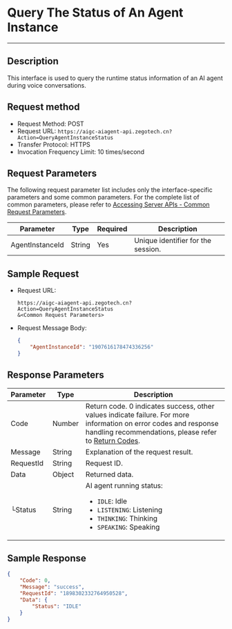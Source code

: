 # Query The Status of An Agent Instance

---

## Description

This interface is used to query the runtime status information of an AI agent during voice conversations.

## Request method

- Request Method: POST
- Request URL: `https://aigc-aiagent-api.zegotech.cn?Action=QueryAgentInstanceStatus`
- Transfer Protocol: HTTPS
- Invocation Frequency Limit: 10 times/second
## Request Parameters

The following request parameter list includes only the interface-specific parameters and some common parameters. For the complete list of common parameters, please refer to [Accessing Server APIs - Common Request Parameters](./../Accessing%20Server%20APIs.mdx).

| Parameter         | Type     | Required | Description               |
|-------------------|----------|----------|---------------------------|
| AgentInstanceId   | String   | Yes      | Unique identifier for the session. |

## Sample Request

- Request URL:

    ```https
    https://aigc-aiagent-api.zegotech.cn?Action=QueryAgentInstanceStatus
    &<Common Request Parameters>
    ```

- Request Message Body:

    ```json
    {
        "AgentInstanceId": "1907616178474336256"
    }
    ```
## Response Parameters

| Parameter | Type | Description |
|-----------|------|-------------|
| Code | Number | Return code. 0 indicates success, other values indicate failure. For more information on error codes and response handling recommendations, please refer to [Return Codes](./../Return%20codes.mdx). |
| Message | String | Explanation of the request result. |
| RequestId | String | Request ID. |
| Data | Object | Returned data. |
| └Status | String | AI agent running status:<ul><li>`IDLE`: Idle</li><li>`LISTENING`: Listening</li><li>`THINKING`: Thinking</li><li>`SPEAKING`: Speaking</li></ul> |

## Sample Response

```json
{
    "Code": 0,
    "Message": "success",
    "RequestId": "1898302332764950528",
    "Data": {
        "Status": "IDLE"
    }
}
```
